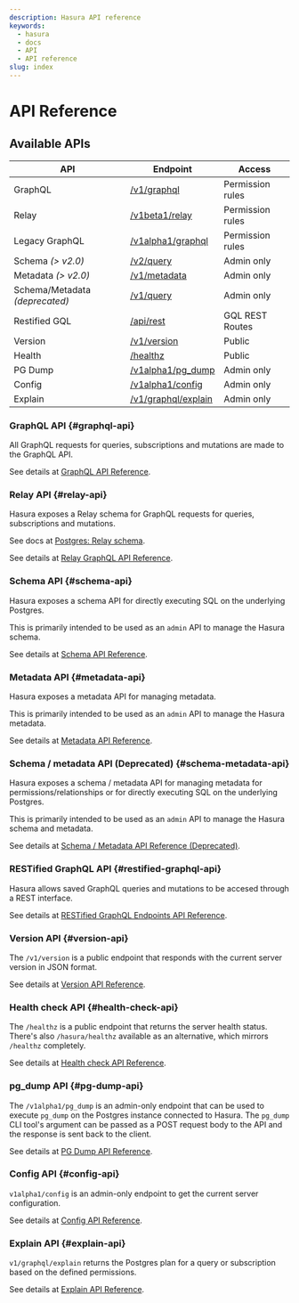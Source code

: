 ```yaml
---
description: Hasura API reference
keywords:
  - hasura
  - docs
  - API
  - API reference
slug: index
---
```


# API Reference

## Available APIs

| API                            | Endpoint                                         | Access           |
|--------------------------------|--------------------------------------------------|------------------|
| GraphQL                        | [/v1/graphql](#graphql-api)                      | Permission rules |
| Relay                          | [/v1beta1/relay](#relay-api)                     | Permission rules |
| Legacy GraphQL                 | [/v1alpha1/graphql](#graphql-api)                | Permission rules |
| Schema *(> v2.0)*              | [/v2/query](#schema-api)                         | Admin only       |
| Metadata *(> v2.0)*            | [/v1/metadata](#metadata-api)                    | Admin only       |
| Schema/Metadata *(deprecated)* | [/v1/query](#schema-metadata-api)     | Admin only       |
| Restified GQL                  | [/api/rest](#restified-graphql-api)              | GQL REST Routes  |
| Version                        | [/v1/version](#version-api)                      | Public           |
| Health                         | [/healthz](#health-check-api)                    | Public           |
| PG Dump                        | [/v1alpha1/pg_dump](#pg-dump-api)                | Admin only       |
| Config                         | [/v1alpha1/config](#config-api)                  | Admin only       |
| Explain                        | [/v1/graphql/explain](#explain-api)              | Admin only       |

### GraphQL API {#graphql-api}

All GraphQL requests for queries, subscriptions and mutations are made to the GraphQL API.

See details at [GraphQL API Reference](/graphql/core/api-reference/graphql-api/index.mdx).

### Relay API {#relay-api}

Hasura exposes a Relay schema for GraphQL requests for queries, subscriptions and mutations.

See docs at [Postgres: Relay schema](/graphql/core/databases/postgres/schema/relay-schema.mdx).

See details at [Relay GraphQL API Reference](/graphql/core/api-reference/relay-graphql-api/index.mdx).

### Schema API {#schema-api}

Hasura exposes a schema API for directly executing SQL on the underlying Postgres.

This is primarily intended to be used as an `admin` API to manage the Hasura schema.

See details at [Schema API Reference](/graphql/core/api-reference/schema-api/index.mdx).

### Metadata API {#metadata-api}

Hasura exposes a metadata API for managing metadata.

This is primarily intended to be used as an `admin` API to manage the Hasura metadata.

See details at [Metadata API Reference](/graphql/core/api-reference/metadata-api/index.mdx).

### Schema / metadata API (Deprecated) {#schema-metadata-api}

Hasura exposes a schema / metadata API for managing metadata for
permissions/relationships or for directly executing SQL on the underlying Postgres.

This is primarily intended to be used as an `admin` API to manage the
Hasura schema and metadata.

See details at [Schema / Metadata API Reference (Deprecated)](/graphql/core/api-reference/schema-metadata-api/index.mdx).

### RESTified GraphQL API {#restified-graphql-api}

Hasura allows saved GraphQL queries and mutations to be accesed through a REST interface.

See details at [RESTified GraphQL Endpoints API Reference](/graphql/core/api-reference/restified.mdx).

### Version API {#version-api}

The `/v1/version` is a public endpoint that responds with the current
server version in JSON format.

See details at [Version API Reference](/graphql/core/api-reference/version.mdx).

### Health check API {#health-check-api}

The `/healthz` is a public endpoint that returns the server health
status. There's also `/hasura/healthz` available as an alternative,
which mirrors `/healthz` completely.

See details at [Health check API Reference](/graphql/core/api-reference/health.mdx).

### pg_dump API {#pg-dump-api}

The `/v1alpha1/pg_dump` is an admin-only endpoint that can be used to
execute `pg_dump` on the Postgres instance connected to Hasura. The
`pg_dump` CLI tool's argument can be passed as a POST request body to
the API and the response is sent back to the client.

See details at [PG Dump API Reference](/graphql/core/api-reference/pgdump.mdx).

### Config API {#config-api}

`v1alpha1/config` is an admin-only endpoint to get the current server configuration.

See details at [Config API Reference](/graphql/core/api-reference/config.mdx).

### Explain API {#explain-api}

`v1/graphql/explain` returns the Postgres plan for a query or
subscription based on the defined permissions.

See details at [Explain API Reference](/graphql/core/api-reference/explain.mdx).